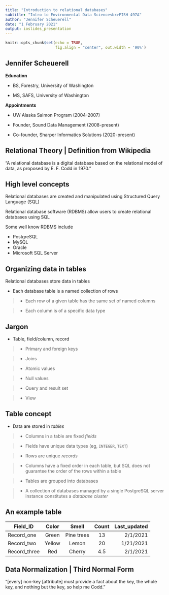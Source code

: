 ```yaml
---
title: "Introduction to relational databases"
subtitle: "Intro to Environmental Data Science<br>FISH 497A"
author: "Jennifer Scheuerell"
date: "1 February 2021"
output: ioslides_presentation
---
```



```r
knitr::opts_chunk$set(echo = TRUE, 
                      fig.align = "center", out.width = '90%')
```

## Jennifer Scheuerell

**Education**

* BS, Forestry, University of Washington

* MS, SAFS, University of Washington

**Appointments**

* UW Alaska Salmon Program (2004-2007)

* Founder, Sound Data Management (2008-present)

* Co-founder, Sharper Informatics Solutions (2020-present)


## Relational Theory | Definition from Wikipedia

"A relational database is a digital database based on the relational model of data, as proposed by E. F. Codd in 1970."


## High level concepts

Relational databases are created and manipulated using Structured Query Language (SQL)

Relational database software (RDBMS) allow users to create relational databases using SQL

Some well know RDBMS include

* PostgreSQL  
* MySQL  
* Oracle  
* Microsoft SQL Server


## Organizing data in tables

Relational databases store data in tables

* Each database table is a named collection of rows

> - Each row of a given table has the same set of named columns

> - Each column is of a specific data type


## Jargon

* Table, field/column, record  

> - Primary and foreign keys  

> - Joins  

> - Atomic values  

> - Null values  

> - Query and result set  

> - View  


## Table concept

* Data are stored in *tables*

> - Columns in a table are fixed *fields*

> - Fields have unique data types (eg, `INTEGER`, `TEXT`)

> - Rows are unique *records*

> - Columns have a fixed order in each table, but SQL does not guarantee the order of the rows within a table

> - Tables are grouped into databases

>- A collection of databases managed by a single PostgreSQL server instance constitutes a *database cluster*


## An example table

| Field_ID | Color | Smell | Count | Last_updated |
|----------|:-----:|:-----:|:-----:|-------------:|
| Record_one | Green | Pine trees | 13 | 2/1/2021 | 
| Record_two | Yellow | Lemon | 20 | 1/21/2021 | 
| Record_three | Red | Cherry | 4.5 | 2/1/2021 | 


## Data Normalization | Third Normal Form

"[every] non-key [attribute] must provide a fact about the key, the whole key, and nothing but the key, so help me Codd."
